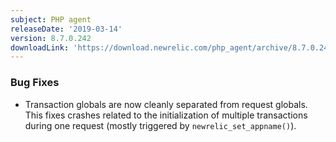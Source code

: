 ```yaml
---
subject: PHP agent
releaseDate: '2019-03-14'
version: 8.7.0.242
downloadLink: 'https://download.newrelic.com/php_agent/archive/8.7.0.242/'
---
```


### Bug Fixes

* Transaction globals are now cleanly separated from request globals. This fixes crashes related to the initialization of multiple transactions during one request (mostly triggered by `newrelic_set_appname()`).
